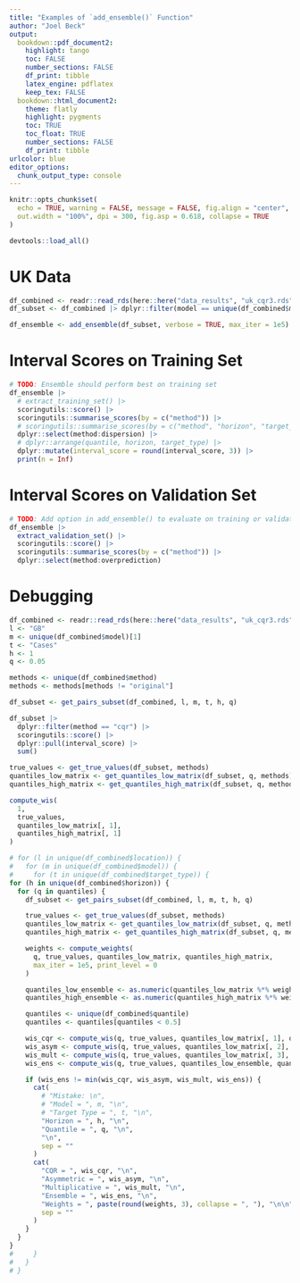 ```yaml
---
title: "Examples of `add_ensemble()` Function"
author: "Joel Beck"
output:
  bookdown::pdf_document2:
    highlight: tango
    toc: FALSE
    number_sections: FALSE
    df_print: tibble
    latex_engine: pdflatex
    keep_tex: FALSE
  bookdown::html_document2:
    theme: flatly
    highlight: pygments
    toc: TRUE
    toc_float: TRUE
    number_sections: FALSE
    df_print: tibble
urlcolor: blue
editor_options: 
  chunk_output_type: console
---
```


```r
knitr::opts_chunk$set(
  echo = TRUE, warning = FALSE, message = FALSE, fig.align = "center",
  out.width = "100%", dpi = 300, fig.asp = 0.618, collapse = TRUE
)
```

```r
devtools::load_all()
```

# UK Data

```r
df_combined <- readr::read_rds(here::here("data_results", "uk_cqr3.rds"))
df_subset <- df_combined |> dplyr::filter(model == unique(df_combined$model)[1])

df_ensemble <- add_ensemble(df_subset, verbose = TRUE, max_iter = 1e5)
```

# Interval Scores on Training Set

```r
# TODO: Ensemble should perform best on training set
df_ensemble |>
  # extract_training_set() |>
  scoringutils::score() |>
  scoringutils::summarise_scores(by = c("method")) |>
  # scoringutils::summarise_scores(by = c("method", "horizon", "target_type", "quantile")) |>
  dplyr::select(method:dispersion) |>
  # dplyr::arrange(quantile, horizon, target_type) |>
  dplyr::mutate(interval_score = round(interval_score, 3)) |>
  print(n = Inf)
```

# Interval Scores on Validation Set

```r
# TODO: Add option in add_ensemble() to evaluate on training or validation set
df_ensemble |>
  extract_validation_set() |>
  scoringutils::score() |>
  scoringutils::summarise_scores(by = c("method")) |>
  dplyr::select(method:overprediction)
```

# Debugging

```r
df_combined <- readr::read_rds(here::here("data_results", "uk_cqr3.rds"))
l <- "GB"
m <- unique(df_combined$model)[1]
t <- "Cases"
h <- 1
q <- 0.05

methods <- unique(df_combined$method)
methods <- methods[methods != "original"]

df_subset <- get_pairs_subset(df_combined, l, m, t, h, q)

df_subset |>
  dplyr::filter(method == "cqr") |>
  scoringutils::score() |>
  dplyr::pull(interval_score) |>
  sum()

true_values <- get_true_values(df_subset, methods)
quantiles_low_matrix <- get_quantiles_low_matrix(df_subset, q, methods)
quantiles_high_matrix <- get_quantiles_high_matrix(df_subset, q, methods)

compute_wis(
  1,
  true_values,
  quantiles_low_matrix[, 1],
  quantiles_high_matrix[, 1]
)
```


```r
# for (l in unique(df_combined$location)) {
#   for (m in unique(df_combined$model)) {
#     for (t in unique(df_combined$target_type)) {
for (h in unique(df_combined$horizon)) {
  for (q in quantiles) {
    df_subset <- get_pairs_subset(df_combined, l, m, t, h, q)

    true_values <- get_true_values(df_subset, methods)
    quantiles_low_matrix <- get_quantiles_low_matrix(df_subset, q, methods)
    quantiles_high_matrix <- get_quantiles_high_matrix(df_subset, q, methods)

    weights <- compute_weights(
      q, true_values, quantiles_low_matrix, quantiles_high_matrix,
      max_iter = 1e5, print_level = 0
    )

    quantiles_low_ensemble <- as.numeric(quantiles_low_matrix %*% weights)
    quantiles_high_ensemble <- as.numeric(quantiles_high_matrix %*% weights)

    quantiles <- unique(df_combined$quantile)
    quantiles <- quantiles[quantiles < 0.5]

    wis_cqr <- compute_wis(q, true_values, quantiles_low_matrix[, 1], quantiles_high_matrix[, 1])
    wis_asym <- compute_wis(q, true_values, quantiles_low_matrix[, 2], quantiles_high_matrix[, 2])
    wis_mult <- compute_wis(q, true_values, quantiles_low_matrix[, 3], quantiles_high_matrix[, 3])
    wis_ens <- compute_wis(q, true_values, quantiles_low_ensemble, quantiles_high_ensemble)

    if (wis_ens != min(wis_cqr, wis_asym, wis_mult, wis_ens)) {
      cat(
        # "Mistake: \n",
        # "Model = ", m, "\n",
        # "Target Type = ", t, "\n",
        "Horizon = ", h, "\n",
        "Quantile = ", q, "\n",
        "\n",
        sep = ""
      )
      cat(
        "CQR = ", wis_cqr, "\n",
        "Asymmetric = ", wis_asym, "\n",
        "Multiplicative = ", wis_mult, "\n",
        "Ensemble = ", wis_ens, "\n",
        "Weights = ", paste(round(weights, 3), collapse = ", "), "\n\n",
        sep = ""
      )
    }
  }
}
#     }
#   }
# }
```

